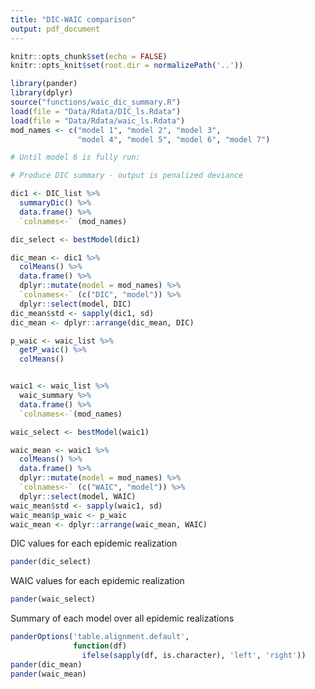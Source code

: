 ```yaml
---
title: "DIC-WAIC comparison"
output: pdf_document
---
```


```r
knitr::opts_chunk$set(echo = FALSE)
knitr::opts_knit$set(root.dir = normalizePath('..'))

```
```r
library(pander)
library(dplyr)
source("functions/waic_dic_summary.R")
load(file = "Data/Rdata/DIC_ls.Rdata")
load(file = "Data/Rdata/waic_ls.Rdata")
mod_names <- c("model 1", "model 2", "model 3",
               "model 4", "model 5", "model 6", "model 7")

# Until model 6 is fully run:

```


```r
# Produce DIC summary - output is penalized deviance

dic1 <- DIC_list %>%
  summaryDic() %>%
  data.frame() %>%
  `colnames<-` (mod_names)

dic_select <- bestModel(dic1)

dic_mean <- dic1 %>%
  colMeans() %>%
  data.frame() %>%
  dplyr::mutate(model = mod_names) %>%
  `colnames<-` (c("DIC", "model")) %>%
  dplyr::select(model, DIC)
dic_mean$std <- sapply(dic1, sd)
dic_mean <- dplyr::arrange(dic_mean, DIC)

```

```r

p_waic <- waic_list %>%
  getP_waic() %>%
  colMeans()


waic1 <- waic_list %>%
  waic_summary %>%
  data.frame() %>%
  `colnames<-`(mod_names)

waic_select <- bestModel(waic1)

waic_mean <- waic1 %>%
  colMeans() %>%
  data.frame() %>%
  dplyr::mutate(model = mod_names) %>%
  `colnames<-` (c("WAIC", "model")) %>%
  dplyr::select(model, WAIC)
waic_mean$std <- sapply(waic1, sd)
waic_mean$p_waic <- p_waic
waic_mean <- dplyr::arrange(waic_mean, WAIC)
```


DIC values for each epidemic realization
```r
pander(dic_select)
```
WAIC values for each epidemic realization
```r
pander(waic_select)
```
Summary of each model over all epidemic realizations
```r

panderOptions('table.alignment.default',
              function(df)
                ifelse(sapply(df, is.character), 'left', 'right'))
pander(dic_mean)
pander(waic_mean)  
```